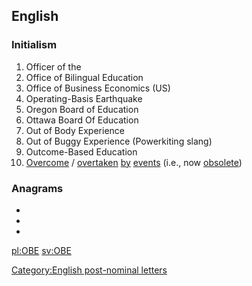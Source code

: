 {{also|obe|obe-|o bé}}
==English==

===Initialism===
{{rfc-header|Initialism}}
{{head|en|initialism}}

# Officer of the {{w|Order of the British Empire}}
# Office of Bilingual Education
# Office of Business Economics (US)
# Operating-Basis Earthquake
# Oregon Board of Education
# Ottawa Board Of Education
# Out of Body Experience
# Out of Buggy Experience (Powerkiting slang)
# Outcome-Based Education
# [[overcome|Overcome]] / [[overtaken]] [[by]] [[events]] (i.e., now [[obsolete]])

===Anagrams===
* {{l|en|BOE}}
* {{l|en|EOB}}
* {{l|en|OEB}}

[[pl:OBE]]
[[sv:OBE]]


[[Category:English post-nominal letters]]